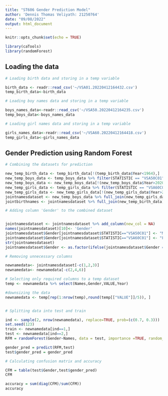 ```yaml
---
title: "ST606 Gender Prediction Model"
author: 'Dennis Thomas Veliyath: 21250764'
date: "09/08/2022"
output: html_document
---
```


```r
knitr::opts_chunk$set(echo = TRUE)
```

<!-- packages used -->

```r
library(caTools)
library(randomForest)
```

## Loading the data

```r

# Loading birth data and storing in a temp variable

birth_data <- readr::read_csv('~/VSA01.20220412164432.csv')
temp_birth_data<-birth_data

# Loading boy names data and storing in a temp variable

boys_names_data<-readr::read_csv('~/VSA50.20220412164235.csv')
temp_boys_data<-boys_names_data

# Loading girl names data and storing in a temp variable

girls_names_data<-readr::read_csv('~/VSA60.20220412164418.csv')
temp_girls_data<-girls_names_data

```


## Gender Prediction using Random Forest

```r

# Combining the datasets for prediction

new_temp_birth_data <- temp_birth_data[!(temp_birth_data$Year<1964),]
new_temp_boys_data <- temp_boys_data %>% filter(STATISTIC == "VSA50C01") %>% drop_na(VALUE)
new_temp_boys_data <- new_temp_boys_data[!(new_temp_boys_data$Year>2020),]
new_temp_girls_data <- temp_girls_data %>% filter(STATISTIC == "VSA60C01") %>% drop_na(VALUE)
new_temp_girls_data <- new_temp_girls_data[!(new_temp_girls_data$Year>2020),]
jointnamesdataset <- new_temp_boys_data %>% full_join(new_temp_girls_data)
jointbirthnames <- jointnamesdataset %>% full_join(new_temp_birth_data)

# Adding column 'Gender' to the combined dataset


jointnamesdataset <- jointnamesdataset %>% add_column(new_col = NA)
names(jointnamesdataset)[10]<- 'Gender'
jointnamesdataset$Gender[jointnamesdataset$STATISTIC=="VSA50C01"] <- "Male"
jointnamesdataset$Gender[jointnamesdataset$STATISTIC=="VSA60C01"] <- "Female"
str(jointnamesdataset)
jointnamesdataset$Gender <- as.factor(ifelse(jointnamesdataset$Gender == "Male", 'M', 'F'))

# Removing unnecessary columns 

newnamedata<- jointnamesdataset[-c(1,2,3)]
newnamedata<- newnamedata[-c(2,4,6)]

# Selecting only required columns to a temp dataset
temp <- newnamedata %>% select(Names,Gender,VALUE,Year)

#downsizing the data 
newnamedata <- temp[rep(1:nrow(temp),round(temp[["VALUE"]]/5)), ]


# Splitting data into test and train

ind <- sample(2, nrow(newnamedata), replace=TRUE, prob=(c(0.7, 0.3)))
set.seed(123)
train <- newnamedata[ind==1,]
test <- newnamedata[ind==2,]
RFM = randomForest(Gender~Names, data = test, importance =TRUE, random_state= 42)

gender_pred = predict(RFM,test)
test$gender_pred = gender_pred

# Calculating confusion matrix and accuracy

CFM = table(test$Gender,test$gender_pred)
CFM

accuracy = sum(diag(CFM)/sum(CFM))
accuracy

```